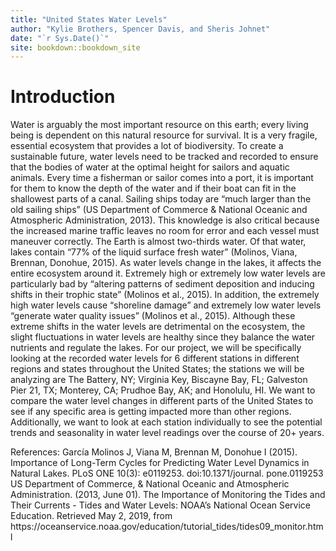 ```yaml
--- 
title: "United States Water Levels"
author: "Kylie Brothers, Spencer Davis, and Sheris Johnet"
date: "`r Sys.Date()`"
site: bookdown::bookdown_site
---
```


# Introduction

  Water is arguably the most important resource on this earth; every living being is dependent on this natural resource for survival. It is a very fragile, essential ecosystem that provides a lot of biodiversity. To create a sustainable future, water levels need to be tracked and recorded to ensure that the bodies of water at the optimal height for sailors and aquatic animals.
	Every time a fisherman or sailor comes into a port, it is important for them to know the depth of the water and if their boat can fit in the shallowest parts of a canal. Sailing ships today are “much larger than the old sailing ships” (US Department of Commerce & National Oceanic and Atmospheric Administration, 2013). This knowledge is also critical because the increased marine traffic leaves no room for error and each vessel must maneuver correctly.
  The Earth is almost two-thirds water. Of that water, lakes contain “77% of the liquid surface fresh water” (Molinos, Viana, Brennan, Donohue, 2015). As water levels change in the lakes, it affects the entire ecosystem around it. Extremely high or extremely low water levels are particularly bad by “altering patterns of sediment deposition and inducing shifts in their trophic state” (Molinos et al., 2015).  In addition, the extremely high water levels cause “shoreline damage” and extremely low water levels “generate water quality issues” (Molinos et al., 2015). Although these extreme shifts in the water levels are detrimental on the ecosystem, the slight fluctuations in water levels are healthy since they balance the water nutrients and regulate the lakes.
  For our project, we will be specifically looking at the recorded water levels for 6 different stations in different regions and states throughout the United States; the stations we will be analyzing are The Battery, NY; Virginia Key, Biscayne Bay, FL; Galveston Pier 21, TX; Monterey, CA; Prudhoe Bay, AK; and Honolulu, HI. We want to compare the water level changes in different parts of the United States to see if any specific area is getting impacted more than other regions. Additionally, we want to look at each station individually to see the potential trends and seasonality in water level readings over the course of 20+ years.




References:
García Molinos J, Viana M, Brennan M, Donohue I (2015). Importance of Long-Term Cycles for Predicting Water Level Dynamics in Natural Lakes. PLoS ONE 10(3): e0119253. doi:10.1371/journal. pone.0119253
US Department of Commerce, & National Oceanic and Atmospheric Administration. (2013, June 01). The Importance of Monitoring the Tides and Their Currents - Tides and Water Levels: NOAA's National Ocean Service Education. Retrieved May 2, 2019, from https://oceanservice.noaa.gov/education/tutorial_tides/tides09_monitor.html

